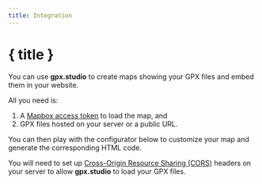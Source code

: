 ```yaml
---
title: Integration
---
```


<script>
</script>

# { title }

You can use **gpx.studio** to create maps showing your GPX files and embed them in your website.

All you need is:
1. A <a href="https://account.mapbox.com/auth/signup" target="_blank">Mapbox access token</a> to load the map, and
1. GPX files hosted on your server or a public URL.

You can then play with the configurator below to customize your map and generate the corresponding HTML code.

<DocsNote type="warning">
    You will need to set up <a href="https://developer.mozilla.org/en-US/docs/Web/HTTP/CORS" target="_blank">Cross-Origin Resource Sharing (CORS)</a> headers on your server to allow <b>gpx.studio</b> to load your GPX files.
</DocsNote>

<EmbeddingPlayground />
